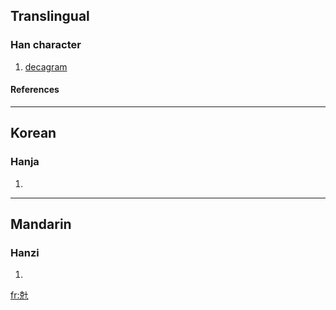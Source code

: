 ==Translingual==
===Han character===
{{Han char|rad=儿|as=07|sn=9|four=4421<sub>0</sub>|canj=十山十 (JUJ)}}
# [[decagram]]
====References====
{{Han ref|kx=0125.171|dkj=01380|dj=0265.200|hdz=10273.081|uh=5159|ud=20825|bh=A259|bd=41561}}
----
==Korean==
===Hanja===
{{ko-hanja|hangeul=십|rv=sip|mr=sip}}
# {{defn|Korean}}
----
==Mandarin==
===Hanzi===
{{cmn-hanzi|pin=[[shì2ke]] (shi2ke4)|wg=<sup>4</sup>}}
# {{defn|Mandarin}}

[[fr:兙]]